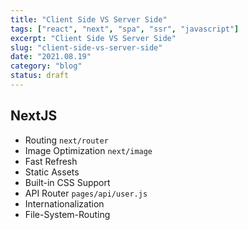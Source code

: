 ```yaml
---
title: "Client Side VS Server Side"
tags: ["react", "next", "spa", "ssr", "javascript"]
excerpt: "Client Side VS Server Side"
slug: "client-side-vs-server-side"
date: "2021.08.19"
category: "blog"
status: draft
---
```


## NextJS

- Routing `next/router`
- Image Optimization `next/image`
- Fast Refresh
- Static Assets
- Built-in CSS Support
- API Router `pages/api/user.js`
- Internationalization
- File-System-Routing
